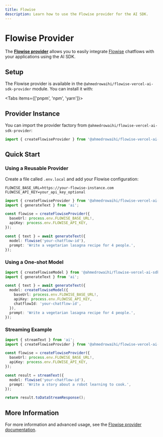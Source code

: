 ```yaml
---
title: Flowise
description: Learn how to use the Flowise provider for the AI SDK.
---
```


# Flowise Provider

The **[Flowise provider](https://github.com/ahmedrowaihi/flowise-ai-sdk-provider)** allows you to easily integrate [Flowise](https://flowiseai.com/) chatflows with your applications using the AI SDK.

## Setup

The Flowise provider is available in the `@ahmedrowaihi/flowise-vercel-ai-sdk-provider` module. You can install it with:

<Tabs items={['pnpm', 'npm', 'yarn']}>
  <Tab>
    <Snippet
      text="pnpm add @ahmedrowaihi/flowise-vercel-ai-sdk-provider"
      dark
    />
  </Tab>
  <Tab>
    <Snippet
      text="npm install @ahmedrowaihi/flowise-vercel-ai-sdk-provider"
      dark
    />
  </Tab>
  <Tab>
    <Snippet
      text="yarn add @ahmedrowaihi/flowise-vercel-ai-sdk-provider"
      dark
    />
  </Tab>
</Tabs>

## Provider Instance

You can import the provider factory from `@ahmedrowaihi/flowise-vercel-ai-sdk-provider`:

```ts
import { createFlowiseProvider } from '@ahmedrowaihi/flowise-vercel-ai-sdk-provider';
```

## Quick Start

### Using a Reusable Provider

Create a file called `.env.local` and add your Flowise configuration:

```text
FLOWISE_BASE_URL=https://your-flowise-instance.com
FLOWISE_API_KEY=your_api_key_optional
```

```ts
import { createFlowiseProvider } from '@ahmedrowaihi/flowise-vercel-ai-sdk-provider';
import { generateText } from 'ai';

const flowise = createFlowiseProvider({
  baseUrl: process.env.FLOWISE_BASE_URL!,
  apiKey: process.env.FLOWISE_API_KEY,
});

const { text } = await generateText({
  model: flowise('your-chatflow-id'),
  prompt: 'Write a vegetarian lasagna recipe for 4 people.',
});
```

### Using a One-shot Model

```ts
import { createFlowiseModel } from '@ahmedrowaihi/flowise-vercel-ai-sdk-provider';
import { generateText } from 'ai';

const { text } = await generateText({
  model: createFlowiseModel({
    baseUrl: process.env.FLOWISE_BASE_URL!,
    apiKey: process.env.FLOWISE_API_KEY,
    chatflowId: 'your-chatflow-id',
  }),
  prompt: 'Write a vegetarian lasagna recipe for 4 people.',
});
```

### Streaming Example

```ts
import { streamText } from 'ai';
import { createFlowiseProvider } from '@ahmedrowaihi/flowise-vercel-ai-sdk-provider';

const flowise = createFlowiseProvider({
  baseUrl: process.env.FLOWISE_BASE_URL!,
  apiKey: process.env.FLOWISE_API_KEY,
});

const result = streamText({
  model: flowise('your-chatflow-id'),
  prompt: 'Write a story about a robot learning to cook.',
});

return result.toDataStreamResponse();
```

## More Information

For more information and advanced usage, see the [Flowise provider documentation](https://github.com/ahmedrowaihi/flowise-ai-sdk-provider#readme).
